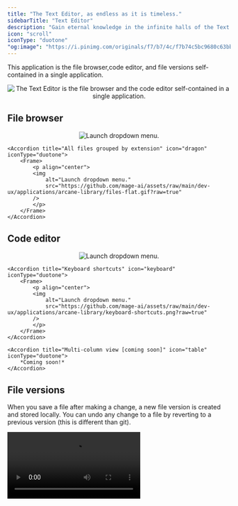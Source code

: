 ```yaml
---
title: "The Text Editor, as endless as it is timeless."
sidebarTitle: "Text Editor"
description: "Gain eternal knowledge in the infinite halls of the Text Editor."
icon: "scroll"
iconType: "duotone"
"og:image": "https://i.pinimg.com/originals/f7/b7/4c/f7b74c5bc9680c63bb749c63ab5d5f19.gif"
---
```


This application is the file browser,code editor, and file versions self-contained in a single application.

<Frame>
    <p align="center">
    <img
        alt="The Text Editor is the file browser and the code editor self-contained in a single application."
        src="https://github.com/mage-ai/assets/raw/main/dev-ux/applications/arcane-library/overview.gif?raw=true"
    />
    </p>
</Frame>

## File browser

<AccordionGroup>
    <Accordion title="All files grouped by their parent directories" icon="folder" iconType="duotone">
        <Frame>
            <p align="center">
            <img
                alt="Launch dropdown menu."
                src="https://github.com/mage-ai/assets/raw/main/dev-ux/applications/arcane-library/files-all.png?raw=true"
            />
            </p>
        </Frame>
    </Accordion>

    <Accordion title="All files grouped by extension" icon="dragon" iconType="duotone">
        <Frame>
            <p align="center">
            <img
                alt="Launch dropdown menu."
                src="https://github.com/mage-ai/assets/raw/main/dev-ux/applications/arcane-library/files-flat.gif?raw=true"
            />
            </p>
        </Frame>
    </Accordion>
</AccordionGroup>

## Code editor

<AccordionGroup>
    <Accordion title="Multi-tab support" icon="bars-progress" iconType="duotone">
        <Frame>
            <p align="center">
            <img
                alt="Launch dropdown menu."
                src="https://github.com/mage-ai/assets/raw/main/dev-ux/applications/arcane-library/multi-tab.gif?raw=true"
            />
            </p>
        </Frame>
    </Accordion>

    <Accordion title="Keyboard shortcuts" icon="keyboard" iconType="duotone">
        <Frame>
            <p align="center">
            <img
                alt="Launch dropdown menu."
                src="https://github.com/mage-ai/assets/raw/main/dev-ux/applications/arcane-library/keyboard-shortcuts.png?raw=true"
            />
            </p>
        </Frame>
    </Accordion>

    <Accordion title="Multi-column view [coming soon]" icon="table" iconType="duotone">
        *Coming soon!*
    </Accordion>
</AccordionGroup>

## File versions

When you save a file after making a change, a new file version is created and stored locally.
You can undo any change to a file by reverting to a previous version (this is different than git).

<Frame>
    <video
        controls
        className="w-full aspect-video"
        src="https://github.com/mage-ai/assets/raw/main/dev-ux/applications/arcane-library/file-versions.mp4"
    />
</Frame>

[Read more here](/getting-started/file-versions).
